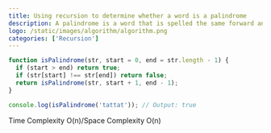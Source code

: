 ```yaml
---
title: Using recursion to determine whether a word is a palindrome
description: A palindrome is a word that is spelled the same forward and backward. For example, rotor is a palindrome, but motor is not.
logo: /static/images/algorithm/algorithm.png
categories: ['Recursion']
---
```


```js
function isPalindrome(str, start = 0, end = str.length - 1) {
  if (start > end) return true;
  if (str[start] !== str[end]) return false;
  return isPalindrome(str, start + 1, end - 1);
}

console.log(isPalindrome('tattat')); // Output: true
```

Time Complexity O(n)/Space Complexity O(n)
